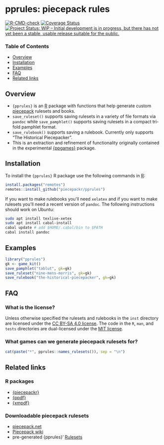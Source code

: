 # pprules: **p**iece**p**ack **rules**

[![R-CMD-check](https://github.com/piecepackr/pprules/actions/workflows/R-CMD-check.yaml/badge.svg?branch=main)](https://github.com/piecepackr/pprules/actions)
[![Coverage Status](https://codecov.io/github/piecepackr/pprules/branch/main/graph/badge.svg)](https://app.codecov.io/github/piecepackr/pprules?branch=main)
[![Project Status: WIP -- Initial development is in progress, but there has not yet been a stable, usable release suitable for the public.](http://www.repostatus.org/badges/latest/wip.svg)](http://www.repostatus.org/#wip)

### Table of Contents

* [Overview](#overview)
* [Installation](#installation)
* [Examples](#examples)
* [FAQ](#faq)
* [Related links](#links)

## <a name="overview">Overview</a>

* `{pprules}` is an [R](https://www.r-project.org/) package with functions
that help generate custom [piecepack](http://www.ludism.org/ppwiki/HomePage) rulesets and books.
* `save_ruleset()` supports saving rulesets in a variety of file formats via `pandoc`
  while `save_pamphlet()` supports saving rulesets in a compact tri-fold pamphlet format.
* `save_rulebook()` supports saving a rulebook.  Currently only supports "The Historical Piecepacker".
* This is an extraction and refinement of functionality originally contained in the experimental [{ppgames}](https://www.github.com/piecepackr/ppgames) package.

## <a name="installation">Installation</a>

To install the `{pprules}` R package use the following commands in
[R](https://www.r-project.org/):

``` .r
install.packages("remotes")
remotes::install_github("piecepackr/pprules")
```

If you want to make rulebooks you\'ll need `xelatex` and if you want to
make rulesets you\'ll need a recent version of `pandoc`. The following
instructions should work on Ubuntu:

``` .bash
sudo apt install texlive-xetex
sudo apt install cabal-install
cabal update # add $HOME/.cabal/bin to $PATH
cabal install pandoc
```

## <a name="examples">Examples</a>

```r
library("pprules")
gk <- game_kit()
save_pamphlet("tablut", gk=gk)
save_ruleset("nine-mens-morris", gk=gk)
save_rulebook("the-historical-piecepacker", gk=gk)
```

## <a name="faq">FAQ</a>

### What is the license?

Unless otherwise specified the rulesets and rulebooks in the
`inst` directory are licensed under the [CC BY-SA 4.0
license](https://creativecommons.org/licenses/by-sa/4.0/). The code in
the `R`, `man`, and `tests` directories are dual-licensed under
the [MIT license](https://opensource.org/licenses/MIT).

### What games can we generate piecepack rulesets for?

```r
cat(paste("*", pprules::names_rulesets()), sep = "\n")
```

## <a name="links">Related links</a>

### R packages

* [{piecepackr}](https://github.com/piecepackr/piecepackr)
* [{ppdf}](https://github.com/piecepackr/ppdf)
* [{xmpdf}](https://github.com/trevorld/xmpdf)

### Downloadable piecepack rulesets

* [piecepack.net](https://piecepack.net/games)
* [Piecepack wiki](https://ludism.org/ppwiki/Games)
* pre-generated {pprules}' [Rulesets](https://trevorldavis.com/piecepackr/pages/rulesets.html)
